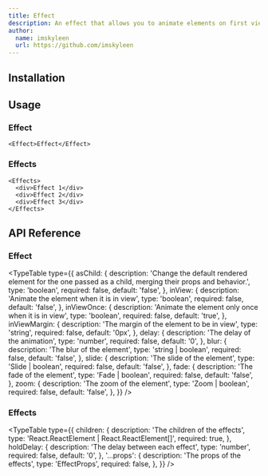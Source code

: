 ```yaml
---
title: Effect
description: An effect that allows you to animate elements on first view or load.
author:
  name: imskyleen
  url: https://github.com/imskyleen
---
```


<ComponentPreview name="demo-primitives-effects-effect" />

## Installation

<ComponentInstallation name="primitives-effects-effect" />

## Usage

### Effect

```tsx
<Effect>Effect</Effect>
```

### Effects

```tsx
<Effects>
  <div>Effect 1</div>
  <div>Effect 2</div>
  <div>Effect 3</div>
</Effects>
```

## API Reference

### Effect

<TypeTable
  type={{
    asChild: {
      description:
        'Change the default rendered element for the one passed as a child, merging their props and behavior.',
      type: 'boolean',
      required: false,
      default: 'false',
    },
    inView: {
      description: 'Animate the element when it is in view',
      type: 'boolean',
      required: false,
      default: 'false',
    },
    inViewOnce: {
      description: 'Animate the element only once when it is in view',
      type: 'boolean',
      required: false,
      default: 'true',
    },
    inViewMargin: {
      description: 'The margin of the element to be in view',
      type: 'string',
      required: false,
      default: '0px',
    },
    delay: {
      description: 'The delay of the animation',
      type: 'number',
      required: false,
      default: '0',
    },
    blur: {
      description: 'The blur of the element',
      type: 'string | boolean',
      required: false,
      default: 'false',
    },
    slide: {
      description: 'The slide of the element',
      type: 'Slide | boolean',
      required: false,
      default: 'false',
    },
    fade: {
      description: 'The fade of the element',
      type: 'Fade | boolean',
      required: false,
      default: 'false',
    },
    zoom: {
      description: 'The zoom of the element',
      type: 'Zoom | boolean',
      required: false,
      default: 'false',
    },
  }}
/>

### Effects

<TypeTable
  type={{
    children: {
      description: 'The children of the effects',
      type: 'React.ReactElement | React.ReactElement[]',
      required: true,
    },
    holdDelay: {
      description: 'The delay between each effect',
      type: 'number',
      required: false,
      default: '0',
    },
    '...props': {
      description: 'The props of the effects',
      type: 'EffectProps',
      required: false,
    },
  }}
/>

